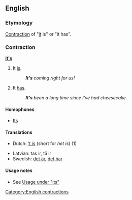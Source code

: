 ==English==

===Etymology===
[[Contraction]] of "[[it]] is" or "it has".

===Contraction===
'''[[it]][['s]]'''

# It [[is]].
#:'''''It's''' coming right for us!''
# It [[has]].
#:'''''It's''' been a long time since I've had cheesecake.''

====Homophones====
*[[Its]]

====Translations====
{{top}}
*Dutch: [['t is]] (short for ''het is'') (1)
{{mid}}
*Latvian: tas ir, tā ir
*Swedish: [[det är]], [[det har]] 
{{bottom}}

====Usage notes====
*See [[its#Usage|Usage under "its"]]

[[Category:English contractions]]